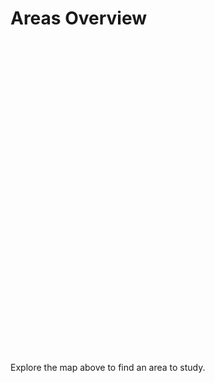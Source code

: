 # Areas Overview

  <script src="https://cesium.com/downloads/cesiumjs/releases/1.118/Build/Cesium/Cesium.js"></script>
  <link href="https://cesium.com/downloads/cesiumjs/releases/1.118/Build/Cesium/Widgets/widgets.css" rel="stylesheet">

  <style>
 #cesiumContainer{
      width: 100%;
      height: 500px;
  }
</style>
<div id="cesiumContainer"></div>
<script src="../../assets/map.js"></script>
<script>makeWidget("cesiumContainer")</script>

Explore the map above to find an area to study.